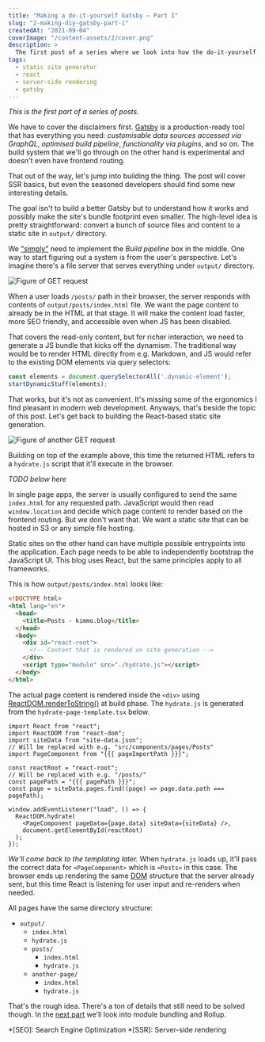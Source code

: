 ```yaml
---
title: "Making a do-it-yourself Gatsby – Part I"
slug: "2-making-diy-gatsby-part-i"
createdAt: "2021-09-04"
coverImage: "/content-assets/2/cover.png"
description: >
  The first post of a series where we look into how the do-it-yourself static site generation works for this blog.
tags:
  - static site generator
  - react
  - server-side rendering
  - gatsby
---
```


*This is the first part of a series of posts.*

We have to cover the disclaimers first. [Gatsby](https://www.gatsbyjs.com/) is a production-ready tool that has everything you need: *customisable data sources accessed via GraphQL*, *optimised build pipeline*, *functionality via plugins*, and so on. The build system that we'll go through on the other hand is experimental and doesn't even have frontend routing.

That out of the way, let's jump into building the thing. The post will cover SSR basics, but even the seasoned developers should find some new interesting details.

The goal isn't to build a better Gatsby but to understand how it works and possibly make the site's bundle footprint even smaller. The high-level idea is pretty straightforward: convert a bunch of source files and content to a static site in `output/` directory.

<Presentic alt="Build pipeline overview presentation" duration={1200} src="/content-assets/2/build-pipeline-overview.svg" />

We ["simply"](https://www.knowledgeowl.com/home/dont-say-simply-jim-fisher) need to implement the _Build pipeline_ box in the middle. One way to start figuring out a system is from the user's perspective. Let's imagine there's a file server that serves everything under `output/` directory.

<Image maxWidth={550} alt="Figure of GET request" src="/content-assets/2/get-request.svg" />

When a user loads `/posts/` path in their browser, the server responds with contents of `output/posts/index.html` file. We want the page content to already be in the HTML at that stage. It will make the content load faster, more SEO friendly, and accessible even when JS has been disabled.

That covers the read-only content, but for richer interaction, we need to generate a JS bundle that kicks off the dynamism. The traditional way would be to render HTML directly from e.g. Markdown, and JS would refer to the existing DOM elements via query selectors:

```javascript
const elements = document.querySelectorAll('.dynamic-element');
startDynamicStuff(elements);
```

That works, but it's not as convenient. It's missing some of the ergonomics I find pleasant in modern web development. Anyways, that's beside the topic of this post. Let's get back to building the React-based static site generation.

<Image maxWidth={550} alt="Figure of another GET request" src="/content-assets/2/get-request-hydrate.svg" />

Building on top of the example above, this time the returned HTML refers to a `hydrate.js` script that it'll execute in the browser.


*TODO below here*

In single page apps, the server is usually configured to send the same `index.html` for any requested path. JavaScript would then read `window.location` and decide which page content to render based on the frontend routing. But we don't want that. We want a static site that can be hosted in S3 or any simple file hosting.

Static sites on the other hand can have multiple possible entrypoints into the application. Each page needs to be able to independently bootstrap the JavaScript UI. This blog uses React, but the same principles apply to all frameworks.

This is how `output/posts/index.html` looks like:

```html
<!DOCTYPE html>
<html lang="en">
  <head>
    <title>Posts - kimmo.blog</title>
  </head>
  <body>
    <div id="react-root">
      <!-- Content that is rendered on site generation -->
    </div>
    <script type="module" src="./hydrate.js"></script>
  </body>
</html>
```

The actual page content is rendered inside the `<div>` using [ReactDOM.renderToString()](https://reactjs.org/docs/react-dom-server.html#rendertostring) at build phase. The `hydrate.js` is generated from the `hydrate-page-template.tsx` below.

```tsx
import React from "react";
import ReactDOM from "react-dom";
import siteData from "site-data.json";
// Will be replaced with e.g. "src/components/pages/Posts"
import PageComponent from "{{{ pageImportPath }}}";

const reactRoot = "react-root";
// Will be replaced with e.g. "/posts/"
const pagePath = "{{{ pagePath }}}";
const page = siteData.pages.find((page) => page.data.path === pagePath);

window.addEventListener("load", () => {
  ReactDOM.hydrate(
    <PageComponent pageData={page.data} siteData={siteData} />,
    document.getElementById(reactRoot)
  );
});
```

*We'll come back to the templating later.* When `hydrate.js` loads up, it'll pass the correct data for `<PageComponent>` which is `<Posts>` in this case. The browser ends up rendering the same [DOM](https://developer.mozilla.org/en-US/docs/Web/API/Document_Object_Model/Introduction) structure that the server already sent, but this time React is listening for user input and re-renders when needed.

All pages have the same directory structure:

* `output/`
  * `index.html`
  * `hydrate.js`
  * `posts/`
    * `index.html`
    * `hydrate.js`
  * `another-page/`
    * `index.html`
    * `hydrate.js`

That's the rough idea. There's a ton of details that still need to be solved though. In the [next part](../3-making-diy-gatsby-part-ii/) we'll look into module bundling and Rollup.


*[SEO]: Search Engine Optimization
*[SSR]: Server-side rendering